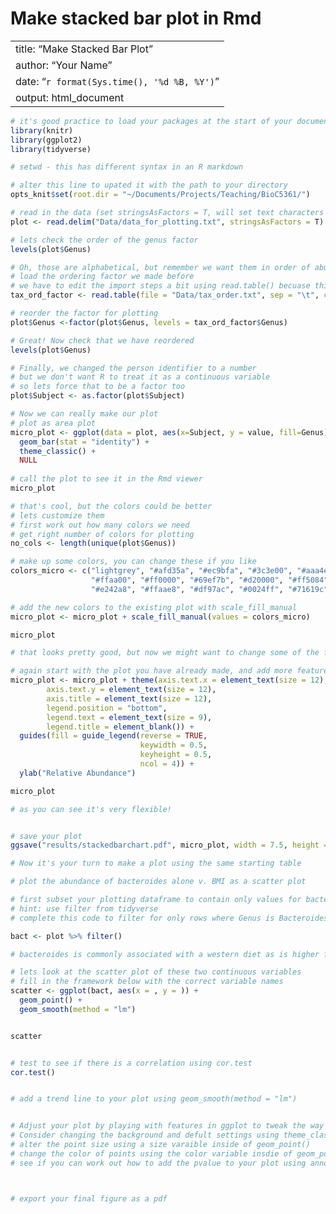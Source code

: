 # Make stacked bar plot in Rmd

---
title: "Make Stacked Bar Plot"
author: "Your Name"
date: "`r format(Sys.time(), '%d %B, %Y')`"
output: html_document
---


```r
# it's good practice to load your packages at the start of your document
library(knitr)
library(ggplot2)
library(tidyverse)

# setwd - this has different syntax in an R markdown

# alter this line to upated it with the path to your directory
opts_knit$set(root.dir = "~/Documents/Projects/Teaching/BioC5361/")


```

```r

# read in the data (set stringsAsFactors = T, will set text characters as factors, will help with plotting)
plot <- read.delim("Data/data_for_plotting.txt", stringsAsFactors = T) 

# lets check the order of the genus factor
levels(plot$Genus)

# Oh, those are alphabetical, but remember we want them in order of abundance in the dataset
# load the ordering factor we made before
# we have to edit the import steps a bit using read.table() becuase this is not really a table
tax_ord_factor <- read.table(file = "Data/tax_order.txt", sep = "\t", col.names = "Genus")

# reorder the factor for plotting
plot$Genus <-factor(plot$Genus, levels = tax_ord_factor$Genus)

# Great! Now check that we have reordered
levels(plot$Genus)

# Finally, we changed the person identifier to a number
# but we don't want R to treat it as a continuous variable
# so lets force that to be a factor too
plot$Subject <- as.factor(plot$Subject)

```


```r
# Now we can really make our plot
# plot as area plot
micro_plot <- ggplot(data = plot, aes(x=Subject, y = value, fill=Genus)) +
  geom_bar(stat = "identity") +
  theme_classic() +
  NULL
  
# call the plot to see it in the Rmd viewer
micro_plot
```


```r
# that's cool, but the colors could be better
# lets customize them
# first work out how many colors we need
# get right number of colors for plotting
no_cols <- length(unique(plot$Genus))

# make up some colors, you can change these if you like
colors_micro <- c("lightgrey", "#afd35a", "#ec9bfa", "#3c3e00", "#aaa4e1", "#a717d9","#f4e909",
                  "#ffaa00", "#ff0000", "#69ef7b", "#d20000", "#ff5084", "#b04fbc", "#5bc07f",
                  "#e242a8", "#ffaae8", "#df97ac", "#0024ff", "#71619c", "#3d7600", "#1f72d4")

# add the new colors to the existing plot with scale_fill_manual
micro_plot <- micro_plot + scale_fill_manual(values = colors_micro)

micro_plot

# that looks pretty good, but now we might want to change some of the fonts etc.
```


```r

# again start with the plot you have already made, and add more features using theme()
micro_plot <- micro_plot + theme(axis.text.x = element_text(size = 12),
        axis.text.y = element_text(size = 12),
        axis.title = element_text(size = 12),
        legend.position = "bottom",
        legend.text = element_text(size = 9),
        legend.title = element_blank()) +
  guides(fill = guide_legend(reverse = TRUE,
                             keywidth = 0.5,
                             keyheight = 0.5,
                             ncol = 4)) +
  ylab("Relative Abundance") 

micro_plot

# as you can see it's very flexible!


# save your plot
ggsave("results/stackedbarchart.pdf", micro_plot, width = 7.5, height = 4, dpi = 300)
```


```r

# Now it's your turn to make a plot using the same starting table

# plot the abundance of bacteroides alone v. BMI as a scatter plot

# first subset your plotting dataframe to contain only values for bacteroides
# hint: use filter from tidyverse
# complete this code to filter for only rows where Genus is Bacteroides

bact <- plot %>% filter()

# bacteroides is commonly associated with a western diet as is higher fasting blood glucose

# lets look at the scatter plot of these two continuous variables
# fill in the framework below with the correct variable names
scatter <- ggplot(bact, aes(x = , y = )) + 
  geom_point() +
  geom_smooth(method = "lm")


scatter


# test to see if there is a correlation using cor.test
cor.test()


# add a trend line to your plot using geom_smooth(method = "lm")


# Adjust your plot by playing with features in ggplot to tweak the way it looks
# Consider changing the background and defult settings using theme_classic()
# alter the point size using a size varaible inside of geom_point()
# change the color of points using the color variable insdie of geom_point()
# see if you can work out how to add the pvalue to your plot using annotate()



# export your final figure as a pdf 


```



